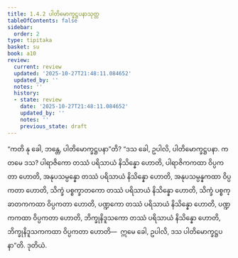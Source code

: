 ```yaml
---
title: 1.4.2 ပါတိမောက္ခဋ္ဌပနာသုတ္တ
tableOfContents: false
sidebar:
  order: 2
type: tipitaka
basket: su
book: a10
review:
  current: review
  updated: '2025-10-27T21:48:11.084652'
  updated_by: ''
  notes: ''
  history:
  - state: review
    date: '2025-10-27T21:48:11.084652'
    updated_by: ''
    notes: ''
    previous_state: draft
---
```



<ReviewStatus review={frontmatter.review} showDetails={true} />

<HypothesisAnnotation frontmatter={frontmatter} />

<DynamicBreadcrumb />

<Division number="32" book="a10" e="ch" v="17" p="312">

<Paragraph number="270" book="a10">
“ကတိ နု ခေါ, ဘန္တေ, ပါတိမောက္ခဋ္ဌပနာ”တိ? “ဒသ ခေါ, ဥပါလိ, ပါတိမောက္ခဋ္ဌပနာ. ကတမေ ဒသ? ပါရာဇိကော တဿံ ပရိသာယံ နိသိန္နော ဟောတိ, ပါရာဇိကကထာ ဝိပ္ပကတာ ဟောတိ, အနုပသမ္ပန္နော တဿံ ပရိသာယံ နိသိန္နော ဟောတိ, အနုပသမ္ပန္နကထာ ဝိပ္ပကတာ ဟောတိ, သိက္ခံ ပစ္စက္ခာတကော တဿံ ပရိသာယံ နိသိန္နော ဟောတိ, သိက္ခံ ပစ္စက္ခာတကကထာ ဝိပ္ပကတာ ဟောတိ, ပဏ္ဍကော တဿံ ပရိသာယံ နိသိန္နော ဟောတိ, ပဏ္ဍကကထာ ဝိပ္ပကတာ ဟောတိ, ဘိက္ခုနိဒူသကော တဿံ ပရိသာယံ နိသိန္နော ဟောတိ, ဘိက္ခုနိဒူသကကထာ ဝိပ္ပကတာ ဟောတိ—  ဣမေ ခေါ, ဥပါလိ, ဒသ ပါတိမောက္ခဋ္ဌပနာ”တိ.

</Paragraph>
</Division>

<Paragraph number="271" type="center" book="a10">
ဒုတိယံ.
</Paragraph>